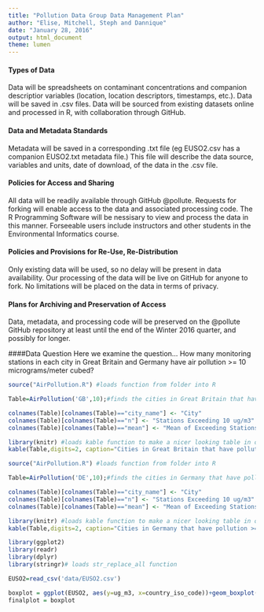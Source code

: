 ```yaml
---
title: "Pollution Data Group Data Management Plan"
author: "Elise, Mitchell, Steph and Dannique"
date: "January 28, 2016"
output: html_document
theme: lumen
---
```


#### Types of Data
Data will be spreadsheets on contaminant concentrations and companion descriptior variables (location, location descriptors, timestamps, etc.).
Data will be saved in .csv files.
Data will be sourced from existing datasets online and processed in R, with collaboration through GitHub.

#### Data and Metadata Standards
Metadata will be saved in a corresponding .txt file (eg EUSO2.csv has a companion EUSO2.txt metadata file.) This file will describe the data source, variables and units, date of download, of the data in the .csv file.

#### Policies for Access and Sharing
All data will be readily available through GitHub @pollute.  Requests for forking will enable access to the data and associated processing code. The R Programming Software will be nessisary to view and process the data in this manner. Forseeable users include instructors and other students in the Environmental Informatics course.

#### Policies and Provisions for Re-Use, Re-Distribution
Only existing data will be used, so no delay will be present in data availability. Our processing of the data will be live on GitHub for anyone to fork. No limitations will be placed on the data in terms of privacy.

#### Plans for Archiving and Preservation of Access
Data, metadata, and processing code will be preserved on the @pollute GitHub repository at least until the end of the Winter 2016 quarter, and possibly for longer.


####Data Question
Here we examine the question... How many monitoring stations in each city in Great Britain and Germany have air pollution >= 10 micrograms/meter cubed?

```r

source("AirPollution.R") #loads function from folder into R

Table=AirPollution('GB',10);#finds the cities in Great Britain that have pollution >= 10 micrograms/meter cubed

colnames(Table)[colnames(Table)=="city_name"] <- "City"
colnames(Table)[colnames(Table)=="n"] <- "Stations Exceeding 10 ug/m3"
colnames(Table)[colnames(Table)=="mean"] <- "Mean of Exceeding Stations (ug/m3)"

library(knitr) #loads kable function to make a nicer looking table in output
kable(Table,digits=2, caption="Cities in Great Britain that have pollution >= 10 micrograms/meter cubed")
```

```r

source("AirPollution.R") #loads function from folder into R

Table=AirPollution('DE',10);#finds the cities in Germany that have pollution >= 10 micrograms/meter cubed

colnames(Table)[colnames(Table)=="city_name"] <- "City"
colnames(Table)[colnames(Table)=="n"] <- "Stations Exceeding 10 ug/m3"
colnames(Table)[colnames(Table)=="mean"] <- "Mean of Exceeding Stations (ug/m3)"

library(knitr) #loads kable function to make a nicer looking table in output
kable(Table,digits=2, caption="Cities in Germany that have pollution >= 10 micrograms/meter cubed")
```

```r
library(ggplot2)
library(readr)
library(dplyr)
library(stringr)# loads str_replace_all function

EUSO2=read_csv('data/EUSO2.csv')

boxplot = ggplot(EUSO2, aes(y=ug_m3, x=country_iso_code))+geom_boxplot()
finalplot = boxplot
```

